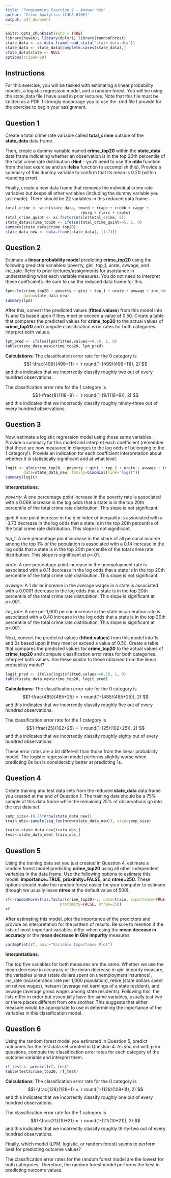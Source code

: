 ```yaml
---
title: 'Programming Exercise 9 - Answer Key'
author: "Crime Analytics (CJUS 6106)"
output: pdf_document
---
```


```r
knitr::opts_chunk$set(echo = TRUE)
library(haven); library(dplyr); library(randomForest)
state_data <- as.data.frame(read_stata("state_data.dta"))
state_data <- state_data[complete.cases(state_data),]
state_data$state <- NULL
options(scipen=10)
```

## Instructions

For this exercise, you will be tasked with estimating a linear probability models, a logistic regression model, and a random forest. You will be using the state_data file I have used in prior lectures. Note that this file must be knitted as a PDF. I strongly encourage you to use the .rmd file I provide for the exercise to begin your assignment. 

## Question 1

Create a total crime rate variable called **total_crime** outside of the **state_data** data frame. 

Then, create a dummy variable named **crime_top20** within the **state_data** data frame indicating whether an observation is in the top 20th percentile of the total crime rate distribution (**Hint** - you'll need to use the **ntile** function from the last exercise and an **ifelse** function to accomplish this). Provide a summary of this dummy variable to confirm that its mean is 0.20 (within rounding error). 

Finally, create a new data frame that removes the individual crime rate variables but keeps all other variables (including the dummy variable you just made). There should be 22 variables in this reduced data frame. 

```r
total_crime <- with(state_data, rmurd + rrape + rrobb + raggr + 
                                 rburg + rlarc + rauto)
total_crime_quint <- as.factor(ntile(total_crime, 5))
state_data$crime_top20 <- ifelse(total_crime_quint==5, 1, 0)
summary(state_data$crime_top20)
state_data_new <- data.frame(state_data[,-(1:7)])
```

\newpage 

## Question 2

Estimate a **linear probability model** predicting **crime_top20** using the following predictor variables: poverty, gini, top_1, urate, avwage, and inc_rate. Refer to prior lectures/assignments for assistance in understanding what each variable measures. You do not need to interpret these coefficients. Be sure to use the reduced data frame for this. 

```r
lpm<-lm(crime_top20 ~ poverty + gini + top_1 + urate + avwage + inc_rate,
        data=state_data_new)
summary(lpm)
```

After this, convert the predicted values (**fitted.values**) from this model into 1s and 0s based upon if they meet or exceed a value of 0.50. Create a table that compares the predicted values for **crime_top20** to the actual values of **crime_top20** and compute classification error rates for both categories. Interpret both values. 

```r
lpm_pred <- ifelse(lpm$fitted.values>=0.50, 1, 0)
table(state_data_new$crime_top20, lpm_pred)
```

**Calculations**: The classification error rate for the 0 category is $$1-\frac{499}{499+11} = `r round(1-(499/(499+11)), 2)`$$ and this indicates that we incorrectly classify roughly two out of every hundred observations. 

The classification error rate for the 1 category is $$1-\frac{9}{118+9} = `r round(1-(9/(118+9)), 2)`$$ and this indicates that we incorrectly classify roughly ninety-three out of every hundred observations. 

\newpage

## Question 3

Now, estimate a logistic regression model using those same variables. Provide a summary for this model and interpret each coefficient (remember that these are now measured in changes to the log odds of belonging to the 1 category!). Provide an indication for each coefficient interpretation about whether it is statistically significant and at what level. 

```r
logit <- glm(crime_top20 ~ poverty + gini + top_1 + urate + avwage + inc_rate,
        data=state_data_new, family=binomial(link="logit"))
summary(logit)
```
**Interpretations**: 

*poverty*: A one percentage point increase in the poverty rate is associated with a 0.069 increase in the log odds that a state is in the top 20th percentile of the total crime rate distribution. This slope is not significant. 

*gini*: A one point increase in the gini index of inequality is associated with a -3.73 decrease in the log odds that a state is in the top 20th percentile of the total crime rate distribution. This slope is not significant. 

*top_1*: A one percentage point increase in the share of all personal income among the top 1% of the population is associated with a 0.14 increase in the log odds that a state is in the top 20th percentile of the total crime rate distribution. This slope is significant at p<.01. 

*urate*: A one percentage point increase in the unemployment rate is associated with a 0.11 decrease in the log odds that a state is in the top 20th percentile of the total crime rate distribution. This slope is not significant. 

*avwage*: A 1 dollar increase in the average wages in a state is associated with a 0.0001 decrease in the log odds that a state is in the top 20th percentile of the total crime rate distrubition. This slope is significant at p<.001. 

*inc_rate*: A one per 1,000 person increase in the state incarceration rate is associated with a 0.40 increase in the log odds that a state is in the top 20th percentile of the total crime rate distribution. This slope is significant at p<.001. 

Next, convert the predicted values (**fitted.values**) from this model into 1s and 0s based upon if they meet or exceed a value of 0.50. Create a table that compares the predicted values for **crime_top20** to the actual values of **crime_top20** and compute classification error rates for both categories. Interpret both values. Are these similar to those obtained from the linear probability model?

```r
logit_pred <- ifelse(logit$fitted.values>=0.50, 1, 0)
table(state_data_new$crime_top20, logit_pred)
```

**Calculations**: The classification error rate for the 0 category is $$1-\frac{485}{485+25} = `r round(1-(485/(485+25)), 2)`$$ and this indicates that we incorrectly classify roughly five out of every hundred observations. 

The classification error rate for the 1 category is $$1-\frac{25}{102+25} = `r round(1-(25/(102+25)), 2)`$$ and this indicates that we incorrectly classify roughly eighty out of every hundred observations. 

These error rates are a bit different than those from the linear probability model. The logistic regression model performs slightly worse when predicting 0s but is considerably better at predicting 1s. 

\newpage

## Question 4

Create training and test data sets from the reduced **state_data** data frame you created at the end of Question 1. The training data should be a 75% sample of this data frame while the remaining 25% of observations go into the test data set. 

```r
samp_size<-(0.75*nrow(state_data_new))
train_obs<-sample(seq_len(nrow(state_data_new)), size=samp_size)

train<-state_data_new[train_obs,]
test<-state_data_new[-train_obs,]
```

\newpage

## Question 5

Using the training data set you just created in Question 4, estimate a random forest model predicting **crime_top20** using all other independent variables in the data frame. Use the following options to estimate this model: **importance=TRUE**, **proximity=FALSE**, and **ntree=250**. These options should make the random forest easier for your computer to estimate (though we usually leave **ntree** at the default value of 500).

```r
rf<-randomForest(as.factor(crime_top20)~., data=train, importance=TRUE,
                        proximity=FALSE, ntree=250)
rf
```

After estimating this model, plot the importance of the predictors and provide an interpretation for the pattern of results. Be sure to mention if the lists of most important variables differ when using the **mean decease in accuracy** or the **mean decrease in Gini impurity** measures. 

```r
varImpPlot(rf, main="Variable Importance Plot")
```

**Interpretations**: 

The top five variables for both measures are the same. Whether we use the mean decrease in accuracy or the mean decrease in gini impurity measure, the variables uinsur (state dollars spent on unemployment insurance), inc_rate (incarceration rate per 1,000 population), retire (state dollars spent on retiree wages), netearn (average net earnings of a state resident), and avwage (average gross wages among state residents). Following this, the lists differ in order but essentially have the same variables, usually just two or there places different from one another. This suggests that either measure would be appropriate to use in determining the importance of the variables in this classification model. 

\newpage

## Question 6

Using the random forest model you estimated in Question 5, predict outcomes for the test data set created in Question 4. As you did with prior questions, compute the classification error rates for each category of the outcome variable and interpret them.

```r
rf_test <- predict(rf, test)
table(test$crime_top20, rf_test)
```

**Calculations**: The classification error rate for the 0 category is $$1-\frac{128}{128+1} = `r round(1-(128/(128+1)), 2)`$$ and this indicates that we incorrectly classify roughly one out of every hundred observations. 

The classification error rate for the 1 category is $$1-\frac{21}{10+21} = `r round(1-(21/(10+21)), 2)`$$ and this indicates that we incorrectly classify roughly thirty-two out of every hundred observations. 

Finally, which model (LPM, logistic, or random forest) seems to perform best for predicting outcome values?

The classification error rates for the random forest model are the lowest for both categories. Therefore, the random forest model performs the best in predicting outcome values. 